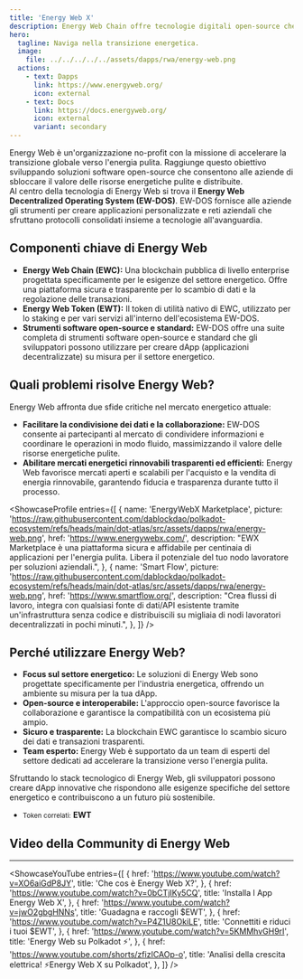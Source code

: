 ```yaml
---
title: 'Energy Web X'
description: Energy Web Chain offre tecnologie digitali open-source che aiutano le aziende a navigare nella transizione energetica.
hero:
  tagline: Naviga nella transizione energetica.
  image: 
    file: ../../../../../assets/dapps/rwa/energy-web.png
  actions:
    - text: Dapps
      link: https://www.energyweb.org/
      icon: external
    - text: Docs
      link: https://docs.energyweb.org/
      icon: external
      variant: secondary
---
```



Energy Web è un'organizzazione no-profit con la missione di accelerare la transizione globale verso l'energia pulita. Raggiunge questo obiettivo sviluppando soluzioni software open-source che consentono alle aziende di sbloccare il valore delle risorse energetiche pulite e distribuite.  
Al centro della tecnologia di Energy Web si trova il **Energy Web Decentralized Operating System (EW-DOS)**. EW-DOS fornisce alle aziende gli strumenti per creare applicazioni personalizzate e reti aziendali che sfruttano protocolli consolidati insieme a tecnologie all'avanguardia.

## Componenti chiave di Energy Web
- **Energy Web Chain (EWC):** Una blockchain pubblica di livello enterprise progettata specificamente per le esigenze del settore energetico. Offre una piattaforma sicura e trasparente per lo scambio di dati e la regolazione delle transazioni.
- **Energy Web Token (EWT):** Il token di utilità nativo di EWC, utilizzato per lo staking e per vari servizi all'interno dell'ecosistema EW-DOS.
- **Strumenti software open-source e standard:** EW-DOS offre una suite completa di strumenti software open-source e standard che gli sviluppatori possono utilizzare per creare dApp (applicazioni decentralizzate) su misura per il settore energetico.

## Quali problemi risolve Energy Web?
Energy Web affronta due sfide critiche nel mercato energetico attuale:
- **Facilitare la condivisione dei dati e la collaborazione:** EW-DOS consente ai partecipanti al mercato di condividere informazioni e coordinare le operazioni in modo fluido, massimizzando il valore delle risorse energetiche pulite.
- **Abilitare mercati energetici rinnovabili trasparenti ed efficienti:** Energy Web favorisce mercati aperti e scalabili per l'acquisto e la vendita di energia rinnovabile, garantendo fiducia e trasparenza durante tutto il processo.


<ShowcaseProfile
  entries={[
    {
      name: 'EnergyWebX Marketplace',
      picture: 'https://raw.githubusercontent.com/dablockdao/polkadot-ecosystem/refs/heads/main/dot-atlas/src/assets/dapps/rwa/energy-web.png',
      href: 'https://www.energywebx.com/',
      description:
        "EWX Marketplace è una piattaforma sicura e affidabile per centinaia di applicazioni per l'energia pulita. Libera il potenziale del tuo nodo lavoratore per soluzioni aziendali.",
    },
    {
      name: 'Smart Flow',
      picture: 'https://raw.githubusercontent.com/dablockdao/polkadot-ecosystem/refs/heads/main/dot-atlas/src/assets/dapps/rwa/energy-web.png',
      href: 'https://www.smartflow.org/',
      description:
        "Crea flussi di lavoro, integra con qualsiasi fonte di dati/API esistente tramite un'infrastruttura senza codice e distribuiscili su migliaia di nodi lavoratori decentralizzati in pochi minuti.",
    },
  ]}
/>

## Perché utilizzare Energy Web?
- **Focus sul settore energetico:** Le soluzioni di Energy Web sono progettate specificamente per l'industria energetica, offrendo un ambiente su misura per la tua dApp.
- **Open-source e interoperabile:** L'approccio open-source favorisce la collaborazione e garantisce la compatibilità con un ecosistema più ampio.
- **Sicuro e trasparente:** La blockchain EWC garantisce lo scambio sicuro dei dati e transazioni trasparenti.
- **Team esperto:** Energy Web è supportato da un team di esperti del settore dedicati ad accelerare la transizione verso l'energia pulita.

Sfruttando lo stack tecnologico di Energy Web, gli sviluppatori possono creare dApp innovative che rispondono alle esigenze specifiche del settore energetico e contribuiscono a un futuro più sostenibile.

- <small>Token correlati:</small> **EWT**

## Video della Community di Energy Web
------------
<ShowcaseYouTube
  entries={[
    {
      href: 'https://www.youtube.com/watch?v=XO6aiGdP8JY',
      title: 'Che cos è Energy Web X?',
    },
    {
      href: 'https://www.youtube.com/watch?v=0bCTjIKy5CQ',
      title: 'Installa l App Energy Web X',
    },
    {
      href: 'https://www.youtube.com/watch?v=jwO2gbgHNNs',
      title: 'Guadagna e raccogli $EWT',
    },
    {
      href: 'https://www.youtube.com/watch?v=P4Z1U8OkiLE',
      title: 'Connettiti e riduci i tuoi $EWT',
    },
    {
      href: 'https://www.youtube.com/watch?v=5KMMhvGH9rI',
      title: 'Energy Web su Polkadot ⚡️',
    },
    {
      href: 'https://www.youtube.com/shorts/zfizICAOp-o',
      title: 'Analisi della crescita elettrica! ⚡️Energy Web X su Polkadot',
    },
  ]} />

